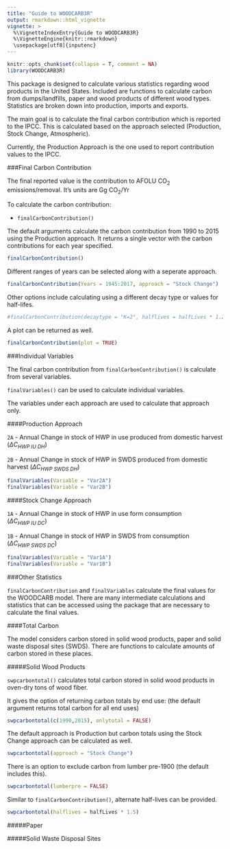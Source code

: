 ```yaml
---
title: "Guide to WOODCARB3R"
output: rmarkdown::html_vignette
vignette: >
  %\VignetteIndexEntry{Guide to WOODCARB3R}
  %\VignetteEngine{knitr::rmarkdown}
  \usepackage[utf8]{inputenc}
---
```

```r
knitr::opts_chunk$set(collapse = T, comment = NA)
library(WOODCARB3R)
```

This package is designed to calculate various statistics regarding wood products in the United States. Included are functions to calculate carbon from dumps/landfills, paper and wood products of different wood types. Statistics are broken down into production, imports and exports. 

The main goal is to calculate the final carbon contribution which is reported to the IPCC. This is calculated based on the approach selected (Production, Stock Change, Atmospheric).  

Currently, the Production Approach is the one used to report contribution values to the IPCC. 

###Final Carbon Contribution  

The final reported value is the contribution to AFOLU CO<sub>2</sub> emissions/removal. It's units are Gg CO<sub>2</sub>/Yr 

To calculate the carbon contribution: 

* `finalCarbonContribution()` 

The default arguments calculate the carbon contribution from 1990 to 2015 using the Production approach. It returns a single vector with the carbon contributions for each year specified. 

```r
finalCarbonContribution()
```

Different ranges of years can be selected along with a seperate approach. 

```r
finalCarbonContribution(Years = 1945:2017, approach = "Stock Change")
```

Other options include calculating using a different decay type or values for half-lifes. 

```r
#finalCarbonContribution(decaytype = "K=2", halflives = halfLives * 1.2)
```

A plot can be returned as well. 

```r
finalCarbonContribution(plot = TRUE)
```

###Individual Variables  

The final carbon contribution from `finalCarbonContribution()` is calculate from several variables. 

`finalVariables()` can be used to calculate individual variables. 

The variables under each approach are used to calculate that approach only. 

####Production Approach  

`2A` - Annual Change in stock of HWP in use produced from domestic harvest ($\Delta C_{HWP \: IU \ DH}$) 

`2B` - Annual Change in stock of HWP in SWDS produced from domestic harvest ($\Delta C_{HWP \: 
SWDS \: DH}$)
```r
finalVariables(Variable = "Var2A") 
finalVariables(Variable = "Var2B")
```

####Stock Change Approach  

`1A` - Annual Change in stock of HWP in use form consumption ($\Delta C_{HWP \: IU \: DC}$)  

`1B` - Annual Change in stock of HWP in SWDS from consumption ($\Delta C_{HWP \: SWDS \: DC}$) 

```r
finalVariables(Variable = "Var1A")
finalVariables(Variable = "Var1B")
```

###Other Statistics 

`finalCarbonContribution` and `finalVariables` calculate the final values for the WOODCARB model. There are many intermediate calculations and statistics that can be accessed using the package that are necessary to calculate the final values. 

####Total Carbon 

The model considers carbon stored in solid wood products, paper and solid waste disposal sites (SWDS). There are functions to calculate amounts of carbon stored in these places. 

#####Solid Wood Products 

`swpcarbontotal()` calculates total carbon stored in solid wood products in oven-dry tons of wood fiber.

It gives the option of returning carbon totals by end use: (the default argument returns total carbon for all end uses)

```r
swpcarbontotal(c(1990,2015), onlytotal = FALSE) 
```

The default approach is Production but carbon totals using the Stock Change approach can be calculated as well. 

```r
swpcarbontotal(approach = "Stock Change")
```

There is an option to exclude carbon from lumber pre-1900 (the default includes this). 

```r
swpcarbontotal(lumberpre = FALSE)
```

Similar to `finalCarbonContribution()`, alternate half-lives can be provided. 

```r
swpcarbontotal(halflives = halfLives * 1.5)
```

#####Paper  


#####Solid Waste Disposal Sites 
